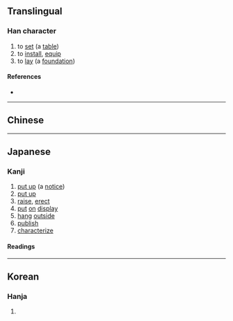 {{character info/new}}
{{also|揭}}
==Translingual==

===Han character===
{{Han char|rn=64|rad=手|as=09|sn=12|four=|canj=QAPP,XQAPP|ids=⿰扌⿱日匂}}

# to [[set]] (a [[table]])
# to [[install]], [[equip]]
# to [[lay]] (a [[foundation]])

====References====
* {{Han ref|kx=0440.181|dkj=12311|dj=0795.040|hdz=31897.031|uh=63B2|ud=25522}}

----

==Chinese==
{{zh-see|揭|v}}

----

==Japanese==
{{ja-kanji forms|掲|揭}}

===Kanji===
{{ja-kanji|grade=c|rs=手09|kyu=揭}}

# [[put up]] (a [[notice]])
# [[put up]]
# [[raise]], [[erect]]
# [[put]] [[on]] [[display]]
# [[hang]] [[outside]]
# [[publish]]
# [[characterize]]

====Readings====
{{ja-readings
|goon=け
|kanon=けい, けつ
|kun=かか-げる
}}

----

==Korean==

===Hanja===
{{ko-hanja|hangeul=[[게]], [[갈]]|eumhun=|rv=ge, gal|mr=ke, kal|y=key, kal}}

# {{defn|lang=ko|sort=手09}}